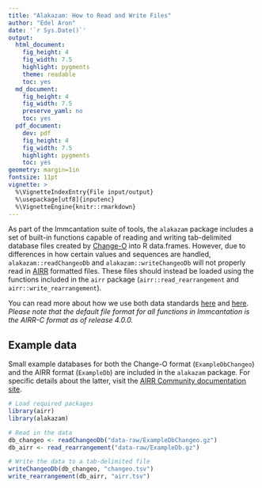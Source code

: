 ```yaml
---
title: "Alakazam: How to Read and Write Files"
author: "Edel Aron"
date: '`r Sys.Date()`'
output:
  html_document:
    fig_height: 4
    fig_width: 7.5
    highlight: pygments
    theme: readable
    toc: yes
  md_document:
    fig_height: 4
    fig_width: 7.5
    preserve_yaml: no
    toc: yes
  pdf_document:
    dev: pdf
    fig_height: 4
    fig_width: 7.5
    highlight: pygments
    toc: yes
geometry: margin=1in
fontsize: 11pt
vignette: >
  %\VignetteIndexEntry{File input/output}
  %\usepackage[utf8]{inputenc}
  %\VignetteEngine{knitr::rmarkdown}
---
```

As part of the Immcantation suite of tools, the `alakazam` package includes a set of 
built-in functions capable of reading and writing tab-delimited database files created by 
[Change-O](https://changeo.readthedocs.io/en/stable/) into R data.frames. However, due to 
differences in how certain values and sequences are handled, `alakazam::readChangeoDb` and 
`alakazam::writeChangeoDb` will not properly read in [AIRR](https://docs.airr-community.org/en/stable) 
formatted files. These files should instead be loaded using the functions included in the `airr` package 
(`airr::read_rearrangement` and `airr::write_rearrangement`).

You can read more about how we use both data standards
[here](https://immcantation.readthedocs.io/en/stable/datastandards.html) and 
[here](https://changeo.readthedocs.io/en/stable/standard.html). *Please note that the default 
file format for all functions in Immcantation is the AIRR-C format as of release 4.0.0.*

## Example data

Small example databases for both the Change-O format (`ExampleDbChangeo`) and the AIRR format (`ExampleDb`) 
are included in the `alakazam` package. For specific details about the latter, visit the 
[AIRR Community documentation site ](https://docs.airr-community.org/en/latest/datarep/rearrangements.html#fields).

```r
# Load required packages
library(airr)
library(alakazam)

# Read in the data
db_changeo <- readChangeoDb("data-raw/ExampleDbChangeo.gz")
db_airr <- read_rearrangement("data-raw/ExampleDb.gz")

# Write the data to a tab-delimited file
writeChangeoDb(db_changeo, "changeo.tsv")
write_rearrangement(db_airr, "airr.tsv")
```

